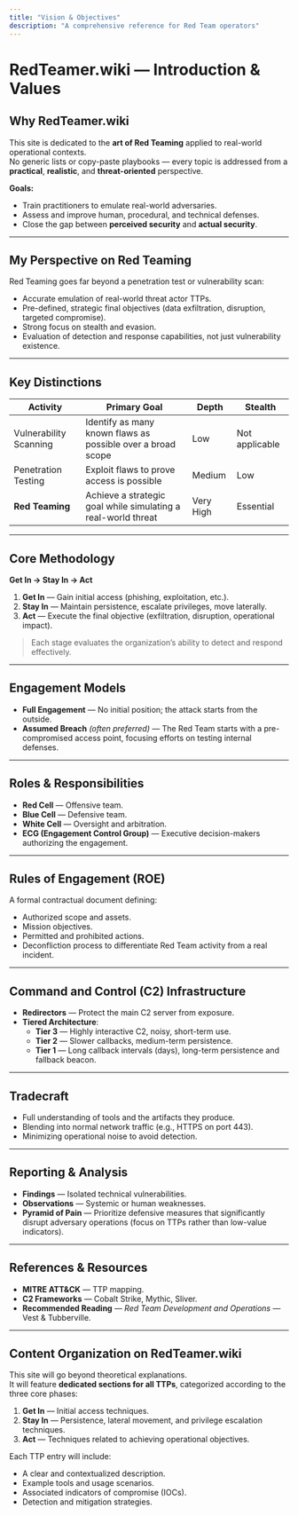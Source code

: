 ```yaml
---
title: "Vision & Objectives"
description: "A comprehensive reference for Red Team operators"
---
```


# RedTeamer.wiki — Introduction & Values

## Why RedTeamer.wiki
This site is dedicated to the **art of Red Teaming** applied to real-world operational contexts.  
No generic lists or copy-paste playbooks — every topic is addressed from a **practical**, **realistic**, and **threat-oriented** perspective.

**Goals:**
- Train practitioners to emulate real-world adversaries.
- Assess and improve human, procedural, and technical defenses.
- Close the gap between **perceived security** and **actual security**.

---

## My Perspective on Red Teaming
Red Teaming goes far beyond a penetration test or vulnerability scan:

- Accurate emulation of real-world threat actor TTPs.
- Pre-defined, strategic final objectives (data exfiltration, disruption, targeted compromise).
- Strong focus on stealth and evasion.
- Evaluation of detection and response capabilities, not just vulnerability existence.

---

## Key Distinctions

| Activity                | Primary Goal                                                   | Depth           | Stealth         |
|-------------------------|----------------------------------------------------------------|-----------------|-----------------|
| Vulnerability Scanning  | Identify as many known flaws as possible over a broad scope     | Low             | Not applicable  |
| Penetration Testing     | Exploit flaws to prove access is possible                       | Medium          | Low             |
| **Red Teaming**         | Achieve a strategic goal while simulating a real-world threat   | Very High       | Essential       |

---

## Core Methodology

**Get In → Stay In → Act**

1. **Get In** — Gain initial access (phishing, exploitation, etc.).
2. **Stay In** — Maintain persistence, escalate privileges, move laterally.
3. **Act** — Execute the final objective (exfiltration, disruption, operational impact).

> Each stage evaluates the organization’s ability to detect and respond effectively.

---

## Engagement Models
- **Full Engagement** — No initial position; the attack starts from the outside.
- **Assumed Breach** *(often preferred)* — The Red Team starts with a pre-compromised access point, focusing efforts on testing internal defenses.

---

## Roles & Responsibilities
- **Red Cell** — Offensive team.
- **Blue Cell** — Defensive team.
- **White Cell** — Oversight and arbitration.
- **ECG (Engagement Control Group)** — Executive decision-makers authorizing the engagement.

---

## Rules of Engagement (ROE)
A formal contractual document defining:
- Authorized scope and assets.
- Mission objectives.
- Permitted and prohibited actions.
- Deconfliction process to differentiate Red Team activity from a real incident.

---

## Command and Control (C2) Infrastructure
- **Redirectors** — Protect the main C2 server from exposure.
- **Tiered Architecture**:
  - **Tier 3** — Highly interactive C2, noisy, short-term use.
  - **Tier 2** — Slower callbacks, medium-term persistence.
  - **Tier 1** — Long callback intervals (days), long-term persistence and fallback beacon.

---

## Tradecraft
- Full understanding of tools and the artifacts they produce.
- Blending into normal network traffic (e.g., HTTPS on port 443).
- Minimizing operational noise to avoid detection.

---

## Reporting & Analysis
- **Findings** — Isolated technical vulnerabilities.
- **Observations** — Systemic or human weaknesses.
- **Pyramid of Pain** — Prioritize defensive measures that significantly disrupt adversary operations (focus on TTPs rather than low-value indicators).

---

## References & Resources
- **MITRE ATT&CK** — TTP mapping.
- **C2 Frameworks** — Cobalt Strike, Mythic, Sliver.
- **Recommended Reading** — *Red Team Development and Operations* — Vest & Tubberville.

---

## Content Organization on RedTeamer.wiki
This site will go beyond theoretical explanations.  
It will feature **dedicated sections for all TTPs**, categorized according to the three core phases:

1. **Get In** — Initial access techniques.
2. **Stay In** — Persistence, lateral movement, and privilege escalation techniques.
3. **Act** — Techniques related to achieving operational objectives.

Each TTP entry will include:
- A clear and contextualized description.
- Example tools and usage scenarios.
- Associated indicators of compromise (IOCs).
- Detection and mitigation strategies.
